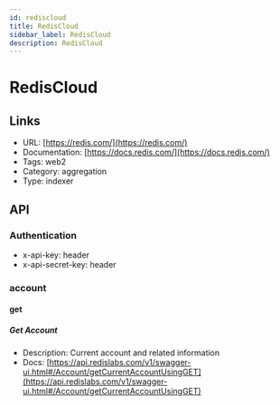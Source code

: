 ```yaml
---
id: rediscloud
title: RedisCloud
sidebar_label: RedisCloud
description: RedisCloud
---
```


# RedisCloud

## Links

* URL: [https://redis.com/](https://redis.com/)
* Documentation: [https://docs.redis.com/](https://docs.redis.com/)
* Tags: web2
* Category: aggregation
* Type: indexer

## API

### Authentication

* x-api-key: header
* x-api-secret-key: header

### account

#### get

##### Get Account

* Description: Current account and related information
* Docs: [https://api.redislabs.com/v1/swagger-ui.html#/Account/getCurrentAccountUsingGET](https://api.redislabs.com/v1/swagger-ui.html#/Account/getCurrentAccountUsingGET)
